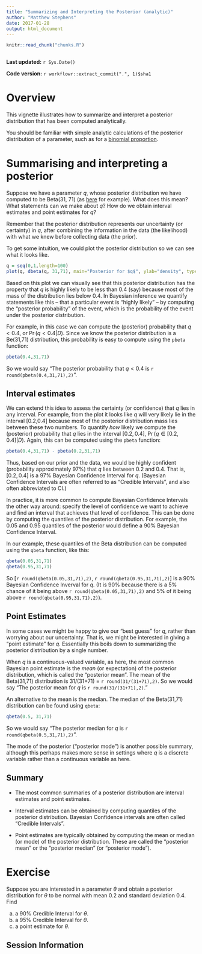 ```yaml
---
title: "Summarizing and Interpreting the Posterior (analytic)"
author: "Matthew Stephens"
date: 2017-01-28
output: html_document
---
```


```r
knitr::read_chunk("chunks.R")
```

```r
```

**Last updated:** `r Sys.Date()`

**Code version:** `r workflowr::extract_commit(".", 1)$sha1`

# Overview

This vignette illustrates how to summarize and interpret a posterior distribution
that has been computed analytically.

You should be familiar with simple analytic calculations of the posterior 
distribution of a parameter, such as for a [binomial proportion](bayes_beta_binomial.html).

# Summarising and interpreting a posterior

Suppose we have a parameter $q$, whose posterior distribution we have computed
to be Beta(31, 71) (as [here](bayes_beta_bimomial.html) for example).
What does this mean? What statements can we make about $q$? How
do we obtain interval estimates and point estimates for $q$?

Remember that the posterior distribution represents our uncertainty (or certainty)
in $q$, after combining the information in the data (the likelihood) 
with what we knew before collecting data (the prior).

To get some intuition, we could 
plot the posterior distribution so we can see what it looks like.
```r
q = seq(0,1,length=100)
plot(q, dbeta(q, 31,71), main="Posterior for $q$", ylab="density", type="l")
```

Based on this plot we can visually see that this posterior distribution has the property that $q$ is highly likely to be less than 0.4 (say) because most of the mass of the distribution lies below 0.4. In Bayesian inference we quantify statements like this -- that a particular event is "highly likely" --
by computing the "posterior probability" of the event, which is
the probability of the event under the posterior distribution.

For example, in this case we can compute the (posterior) probability that $q<0.4$,  or $\Pr(q <0.4 | D)$.
Since we know the posterior distribution is a Be(31,71) distribution, this probability
is easy to compute using the `pbeta` function:
```r
pbeta(0.4,31,71)
```
So we would say "The posterior probability that $q<0.4$ is `r round(pbeta(0.4,31,71),2)`".

## Interval estimates

We can extend this idea to assess the certainty (or confidence) that $q$ lies in any interval.
For example, from the plot it looks like $q$ will very likely lie in the interval [0.2,0.4] because most of the posterior distribution mass lies between these two numbers.
 To quantify *how* likely we  compute the (posterior) probability that $q$ lies in the interval $[0.2,0.4]$, $\Pr(q \in [0.2,0.4] | D)$. Again, this can be
computed using the `pbeta` function:
```r
pbeta(0.4,31,71) - pbeta(0.2,31,71)
```

Thus, based on our prior and the data, we would be highly confident
(probability approximately 97%) that $q$ lies between 0.2 and 0.4. 
That is, $[0.2,0.4]$ is a 97% Bayesian Confidence Interval for $q$.
(Bayesian Confidence Intervals are often referred to as "Credible Intervals",
and also often abbreviated to CI.)

In practice, it is more common to compute Bayesian Confidence Intervals the other way around: specify the level of confidence we want to achieve and find an interval that achieves that level of confidence. This can be done by computing the quantiles of the posterior distribution. For example, the 0.05 and 0.95 quantiles of the posterior would define a 90% Bayesian Confidence Interval.

In our example, these quantiles of the Beta distribution can be computed using the
`qbeta` function, like this:
```r
qbeta(0.05,31,71)
qbeta(0.95,31,71)
```
So [`r round(qbeta(0.05,31,71),2)`, `r round(qbeta(0.95,31,71),2)`] is a 90% Bayesian Confidence Inverval for $q$. (It is 90% because there is a 5% chance of it being above `r round(qbeta(0.05,31,71),2)` and 5% of it being above `r round(qbeta(0.95,31,71),2)`).

## Point Estimates

In some cases we might be happy to give our "best guess" for $q$, rather than worrying about our uncertainty. That is, we might be interested in giving a "point estimate" for $q$. Essentially this boils down to summarizing the posterior distribution by a single number.

When $q$ is a continuous-valued variable, as here, the most common Bayesian point
estimate is the *mean* (or expectation) of the posterior distribution, which is called the "posterior mean". The mean of the Beta(31,71) distribution is 31/(31+71) = `r round(31/(31+71),2)`. So we would say "The posterior mean for $q$ is `r round(31/(31+71),2)`."

An alternative to the mean is the median. The median of the Beta(31,71) distribution can be found using `qbeta`: 
```r
qbeta(0.5, 31,71)
```
So we would say "The posterior median for $q$ is `r round(qbeta(0.5,31,71),2)`".

The mode of the posterior ("posterior mode") is another possible summary, although 
this perhaps makes more sense in settings where $q$ is a discrete variable rather than a continuous variable as here.

## Summary

- The most common summaries of a posterior distribution are interval estimates and point estimates.

- Interval estimates can be obtained by computing quantiles of the posterior distribution.
Bayesian Confidence intervals are often called "Credible Intervals".

- Point estimates are typically obtained by computing the mean or median (or mode) of the posterior distribution. These are called the "posterior mean" or the "posterior median" (or "posterior mode").


# Exercise

Suppose you are interested in a parameter $\theta$ and obtain a posterior distribution for $\theta$ to be normal with mean 0.2 and standard deviation 0.4. Find

a) a 90% Credible Interval for $\theta$.
b) a 95% Credible Interval for $\theta$.
c) a point estimate for $\theta$.

## Session Information

```r
```

